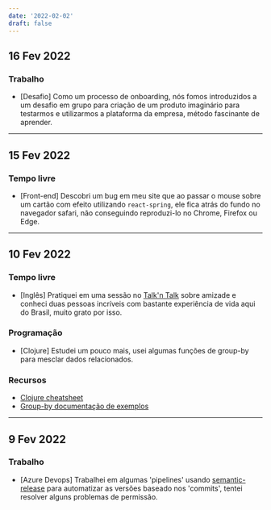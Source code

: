 ```yaml
---
date: '2022-02-02'
draft: false
---
```


## 16 Fev 2022

### Trabalho

- [Desafio] Como um processo de onboarding, nós fomos introduzidos a um desafio em grupo para criação de um produto imaginário para testarmos e utilizarmos a plataforma da empresa, método fascinante de aprender.

---

## 15 Fev 2022

### Tempo livre

- [Front-end] Descobri um bug em meu site que ao passar o mouse sobre um cartão com efeito utilizando `react-spring`, ele fica atrás do fundo no navegador safari, não conseguindo reproduzi-lo no Chrome, Firefox ou Edge.

---

## 10 Fev 2022

### Tempo livre

- [Inglês] Pratiquei em uma sessão no [Talk'n Talk](https://www.talkntalk.com.br/) sobre amizade e conheci duas pessoas incríveis com bastante experiência de vida aqui do Brasil, muito grato por isso.

### Programação

- [Clojure] Estudei um pouco mais, usei algumas funções de group-by para mesclar dados relacionados.

### Recursos

- [Clojure cheatsheet](https://clojure.org/api/cheatsheet)
- [Group-by documentação de exemplos](https://clojuredocs.org/clojure.core/group-by)

---

## 9 Fev 2022

### Trabalho

- [Azure Devops] Trabalhei em algumas 'pipelines' usando [semantic-release](https://github.com/semantic-release/semantic-release) para automatizar as versões baseado nos 'commits', tentei resolver alguns problemas de permissão.
